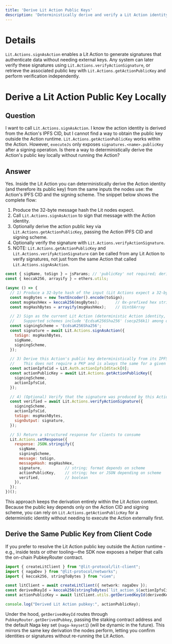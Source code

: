 ```yaml
---
title: 'Derive Lit Action Public Keys'
description: 'Deterministically derive and verify a Lit Action identity without executing it externally.'
---
```


# Details

`Lit.Actions.signAsAction` enables a Lit Action to generate signatures that authenticate data without needing external keys.
Any system can later verify these signatures using `Lit.Actions.verifyActionSignature`, or retrieve the associated public key with `Lit.Actions.getActionPublicKey` and perform verification independently.

# Derive a Lit Action Public Key Locally

## Question

I want to call `Lit.Actions.signAsAction`. I know the action identity is derived from the Action's IPFS CID, but I cannot find a way to obtain the public key outside the Action runtime. `Lit.Actions.getActionPublicKey` works within the Action. However, `executeJs` only exposes `signatures.<name>.publicKey` after a signing operation. Is there a way to deterministically derive the Action's public key locally without running the Action?

## Answer

Yes. Inside the Lit Action you can deterministically derive the Action identity (and therefore its public key) from the same inputs the nodes use: the Action's IPFS CID and the signing scheme. The snippet below shows the complete flow:

1. Produce the 32-byte message hash the Lit nodes expect.
2. Call `Lit.Actions.signAsAction` to sign that message with the Action identity.
3. Optionally derive the action public key via `Lit.Actions.getActionPublicKey`, passing the Action IPFS CID and signing scheme.
4. Optionally verify the signature with `Lit.Actions.verifyActionSignature`.
5. NOTE: `Lit.Actions.getActionPublicKey` and `Lit.Actions.verifyActionSignature` can be called from any Lit Action to verify signatures, not just from the same Action that called `Lit.Actions.signAsAction`.

```js
const { sigName, toSign } = jsParams; // 'publicKey' not required; derive it from the Action IPFS CID
const { keccak256, arrayify } = ethers.utils;

(async () => {
  // 1) Produce a 32-byte hash of the input (Lit Actions expect a 32-byte message for ECDSA schemes)
  const msgBytes = new TextEncoder().encode(toSign);
  const msgHashHex = keccak256(msgBytes);       // 0x-prefixed hex string
  const msgHashBytes = arrayify(msgHashHex);    // Uint8Array

  // 2) Sign as the current Lit Action (deterministic Action identity, not a PKP)
  //    Supported schemes include 'EcdsaK256Sha256' (secp256k1) among others.
  const signingScheme = 'EcdsaK256Sha256';
  const signature = await Lit.Actions.signAsAction({
    toSign: msgHashBytes,
    sigName,
    signingScheme,
  });

  // 3) Derive this Action's public key deterministically from its IPFS CID + scheme
  //    This does not require a PKP and is always the same for a given (CID, scheme).
  const actionIpfsCid = Lit.Auth.actionIpfsIdStack[0];
  const actionPublicKey = await Lit.Actions.getActionPublicKey({
    signingScheme,
    actionIpfsCid,
  });

  // 4) (Optional) Verify that the signature was produced by this Action identity
  const verified = await Lit.Actions.verifyActionSignature({
    signingScheme,
    actionIpfsCid,
    toSign: msgHashBytes,
    signOutput: signature,
  });

  // 5) Return a structured response for clients to consume
  Lit.Actions.setResponse({
    response: JSON.stringify({
      sigName,
      signingScheme,
      message: toSign,
      messageHash: msgHashHex,
      signature,          // string; format depends on scheme
      actionPublicKey,    // string; hex or JSON depending on scheme
      verified,           // boolean
    }),
  });
})();
```

This approach keeps the derivation entirely within the Lit Action context. Because the public key depends only on the Action CID and signing scheme, you can rely on `Lit.Actions.getActionPublicKey` for a deterministic identity without needing to execute the Action externally first.

## Derive the Same Public Key from Client Code

If you prefer to resolve the Lit Action public key outside the Action runtime - e.g., inside tests or other tooling—the SDK now exposes a helper that calls the on-chain PubkeyRouter contract.

```ts
import { createLitClient } from "@lit-protocol/lit-client";
import { nagaDev } from "@lit-protocol/networks";
import { keccak256, stringToBytes } from "viem";

const litClient = await createLitClient({ network: nagaDev });
const derivedKeyId = keccak256(stringToBytes(`lit_action_${actionIpfsCid}`));
const actionPublicKey = await litClient.utils.getDerivedKeyId(derivedKeyId);

console.log("Derived Lit Action pubkey:", actionPublicKey);
```

Under the hood, `getDerivedKeyId` routes through `PubkeyRouter.getDerivedPubkey`, passing the staking contract address and the default Naga key set (`naga-keyset1`) (will be dynamic in the future). This mirrors the same key derivation the nodes perform, letting you confirm identities or signatures without re-running the Lit Action.

